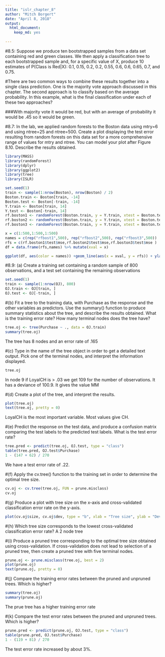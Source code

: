 ```yaml
---
title: "islr_chapter_8"
author: "Mitch Borgert"
date: "April 8, 2018"
output: 
  html_document: 
    keep_md: yes  
  
---
```


#8.5: Suppose we produce ten bootstrapped samples from a data set containing red and green classes. We then apply a classification tree to each bootstrapped sample and, for a specific value of X, produce 10 estimates of P(Class is Red|X): 0.1, 0.15, 0.2, 0.2, 0.55, 0.6, 0.6, 0.65, 0.7, and 0.75.

#There are two common ways to combine these results together into a single class prediction. One is the majority vote approach discussed in this chapter. The second approach is to classify based on the average probability. In this example, what is the final classification under each of these two approaches?

###With majority vote it would be red, but with an average of probability it would be .45 so it would be green.

#8.7: In the lab, we applied random forests to the Boston data using mtry=6 and using ntree=25 and ntree=500. Create a plot displaying the test error resulting from random forests on this data set for a more comprehensive range of values for mtry and ntree. You can model your plot after Figure 8.10. Describe the results obtained.

```r
library(MASS)
library(randomForest)
library(dplyr)
library(ggplot2)
library(tree)
library(ISLR)

set.seed(1)
train <- sample(1:nrow(Boston), nrow(Boston) / 2)
Boston.train <- Boston[train, -14]
Boston.test <- Boston[-train, -14]
Y.train <- Boston[train, 14]
Y.test <- Boston[-train, 14]
rf.boston1 <- randomForest(Boston.train, y = Y.train, xtest = Boston.test, ytest = Y.test, mtry = ncol(Boston) - 1, ntree = 500)
rf.boston2 <- randomForest(Boston.train, y = Y.train, xtest = Boston.test, ytest = Y.test, mtry = (ncol(Boston) - 1) / 2, ntree = 500)
rf.boston3 <- randomForest(Boston.train, y = Y.train, xtest = Boston.test, ytest = Y.test, mtry = sqrt(ncol(Boston) - 1), ntree = 500)

x = c(1:500,1:500,1:500)
names = c(rep("rfbost1",500), rep("rfbost2",500), rep("rfbost3",500))
rfs = c(rf.boston1$test$mse,rf.boston2$test$mse,rf.boston3$test$mse )
df = data.frame(rfs,names) %>% mutate(xval = x)

ggplot(df, aes(color = names)) +geom_line(aes(x = xval, y = rfs)) + ylab("mse") + xlab("trials")

```

#8.9: (a) Create a training set containing a random sample of 800 observations, and a test set containing the remaining observations
```r
set.seed(1)
train <- sample(1:nrow(OJ), 800)
OJ.train <- OJ[train, ]
OJ.test <- OJ[-train, ]
```

#(b) Fit a tree to the training data, with Purchase as the response and the other variables as predictors. Use the summary() function to produce summary statistics about the tree, and describe the results obtained. What is the training error rate? How many terminal nodes does the tree have?
```r
tree.oj <- tree(Purchase ~ ., data = OJ.train)
summary(tree.oj)
```

The tree has 8 nodes and an error rate of .165

#(c) Type in the name of the tree object in order to get a detailed text output. Pick one of the terminal nodes, and interpret the information displayed.
```r
tree.oj
```

In node 9 if LoyalCH is > .03 we get 109 for the number of observations. It has a deviance of 100.9. It gives the value MM

#(d) Create a plot of the tree, and interpret the results.
```r
plot(tree.oj)
text(tree.oj, pretty = 0)
```

LoyalCH is the most important variable. Most values give CH.

#(e) Predict the response on the test data, and produce a confusion matrix comparing the test labels to the predicted test labels. What is the test error rate?
```r
tree.pred <- predict(tree.oj, OJ.test, type = "class")
table(tree.pred, OJ.test$Purchase)
1 - (147 + 62) / 270
```

We have a test error rate of .22.

#(f) Apply the cv.tree() function to the training set in order to determine the optimal tree size.
```r
cv.oj <- cv.tree(tree.oj, FUN = prune.misclass)
cv.oj
```

#(g) Produce a plot with tree size on the x-axis and cross-validated classification error rate on the y-axis.
```r
plot(cv.oj$size, cv.oj$dev, type = "b", xlab = "Tree size", ylab = "Deviance")
```

#(h) Which tree size corresponds to the lowest cross-validated classification error rate?
A 2 node tree

#(i) Produce a pruned tree corresponding to the optimal tree size obtained using cross-validation. If cross-validation does not lead to selection of a pruned tree, then create a pruned tree with five terminal nodes.
```r
prune.oj <- prune.misclass(tree.oj, best = 2)
plot(prune.oj)
text(prune.oj, pretty = 0)
```

#(j) Compare the training error rates between the pruned and unpruned trees. Which is higher?
```r
summary(tree.oj)
summary(prune.oj)

```

The prue tree has a higher training error rate

#(k) Compare the test error rates between the pruned and unpruned trees. Which is higher?
```r
prune.pred <- predict(prune.oj, OJ.test, type = "class")
table(prune.pred, OJ.test$Purchase)
1 - (119 + 81) / 270

```

The test error rate increased by about 3%. 